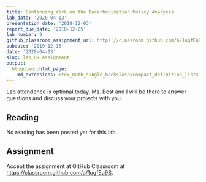 ```yaml
---
title: Continuing Work on the Decarbonization Policy Analysis
lab_date: '2020-04-13'
presentation_date: '2018-12-03'
report_due_date: '2018-12-05'
lab_number: 9
github_classroom_assignment_url: https://classroom.github.com/a/1ogfEu9S
pubdate: '2019-12-15'
date: '2020-04-13'
slug: lab_09_assignment
output:
  blogdown::html_page:
    md_extensions: +tex_math_single_backslash+compact_definition_lists
---
```

Lab attendence is optional today. Ms. Best and I will be there to answer questions and discuss your projects with you.

## Reading

No reading has been posted yet for this lab.


## Assignment

Accept the assignment at GitHub Classroom at <https://classroom.github.com/a/1ogfEu9S>.
